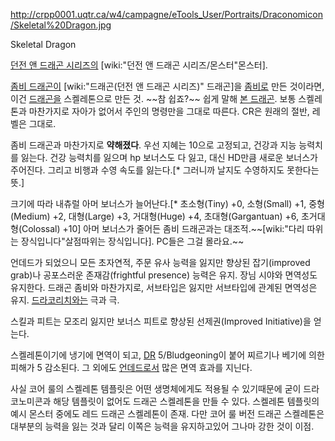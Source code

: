 http://crpp0001.uqtr.ca/w4/campagne/eTools_User/Portraits/Draconomicon/Skeletal%20Dragon.jpg

Skeletal Dragon

[[던전 앤 드래곤 시리즈]]의 [wiki:"던전 앤 드래곤 시리즈/몬스터"몬스터].

[[좀비 드래곤]]이 [wiki:"드래곤(던전 앤 드래곤 시리즈)" 드래곤]을 [[좀비]]로 만든 것이라면, 이건 [[드래곤]]을 스켈레톤으로 만든 것. ~~참 쉽죠?~~ 쉽게 말해 [[본 드래곤]]. 보통 스켈레톤과 마찬가지로 자아가 없어서 주인의 명령만을 그대로 따른다. CR은 원래의 절반, 레벨은 그대로.

좀비 드래곤과 마찬가지로 '''약해졌다'''. 우선 지혜는 10으로 고정되고, 건강과 지능 능력치를 잃는다. 건강 능력치를 잃으며 hp 보너스도 다 잃고, 대신 HD만큼 새로운 보너스가 주어진다. 그리고 비행과 수영 속도를 잃는다.[* 그러니까 날지도 수영하지도 못한다는 뜻.]

크기에 따라 내츄럴 아머 보너스가 늘어난다.[* 초소형(Tiny) +0, 소형(Small) +1, 중형(Medium) +2, 대형(Large) +3, 거대형(Huge) +4, 초대형(Gargantuan) +6,  초거대형(Colossal) +10] 아머 보너스가 줄어든 좀비 드래곤과는 대조적.~~[wiki:"다리 따위는 장식입니다"살점따위는 장식입니다]. PC들은 그걸 몰라요.~~

언데드가 되었으니 모든 초자연적, 주문 유사 능력을 잃지만 향상된 잡기(improved grab)나 공포스러운 존재감(frightful presence) 능력은 유지. 장님 시야와 면역성도 유지한다. 드래곤 좀비와 마찬가지로, 서브타입은 잃지만 서브타입에 관계된 면역성은 유지. [[드라코리치]]와는 극과 극.

스킬과 피트는 모조리 잃지만 보너스 피트로 향상된 선제권(Improved Initiative)을 얻는다. 

스켈레톤이기에 냉기에 면역이 되고, [[DR]] 5/Bludgeoning이 붙어 찌르기나 베기에 의한 피해가 5 감소된다. 그 외에도 [[언데드]]로서 많은 면역 효과를 지닌다.

사실 코어 룰의 스켈레톤 템플릿은 어떤 생명체에게도 적용될 수 있기때문에 굳이 드라코노미콘과 해당 템플릿이 없어도 드래곤 스켈레톤을 만들 수 있다. 스켈레톤 템플릿의 예시 몬스터 중에도 레드 드래곤 스켈레톤이 존재. 다만 코어 룰 버전 드래곤 스켈레톤은 대부분의 능력을 잃는 것과 달리 이쪽은 능력을 유지하고있어 그나마 강한 것이 이점.
